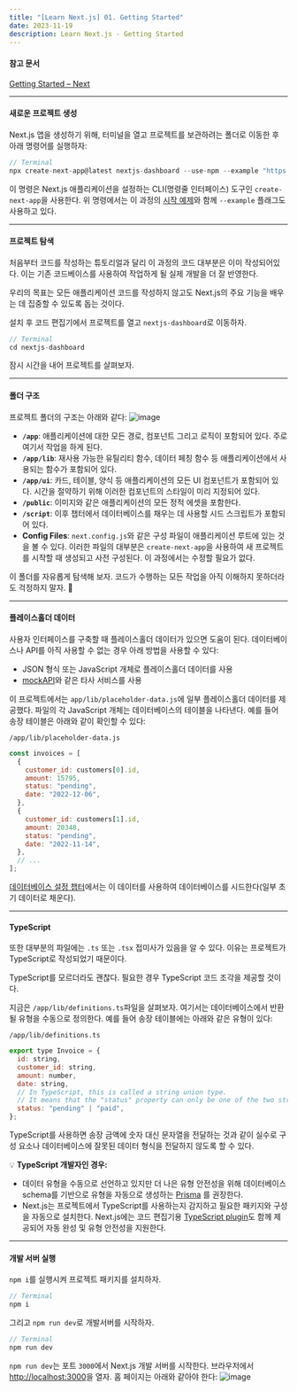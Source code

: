 ```yaml
---
title: "[Learn Next.js] 01. Getting Started"
date: 2023-11-19
description: Learn Next.js - Getting Started
---
```


#### 참고 문서

[Getting Started – Next](https://nextjs.org/learn/dashboard-app/getting-started)

---

#### 새로운 프로젝트 생성

Next.js 앱을 생성하기 위해, 터미널을 열고 프로젝트를 보관하려는 폴더로 이동한 후 아래 명령어를 실행하자:

```jsx
// Terminal
npx create-next-app@latest nextjs-dashboard --use-npm --example "https://github.com/vercel/next-learn/tree/main/dashboard/starter-example"
```

이 명령은 Next.js 애플리케이션을 설정하는 CLI(명령줄 인터페이스) 도구인 `create-next-app`을 사용한다. 위 명령에서는 이 과정의 [시작 예제](https://github.com/vercel/next-learn/tree/main/dashboard/starter-example)와 함께 `--example` 플래그도 사용하고 있다.

---

#### 프로젝트 탐색

처음부터 코드를 작성하는 튜토리얼과 달리 이 과정의 코드 대부분은 이미 작성되어있다. 이는 기존 코드베이스를 사용하여 작업하게 될 실제 개발을 더 잘 반영한다.

우리의 목표는 모든 애플리케이션 코드를 작성하지 않고도 Next.js의 주요 기능을 배우는 데 집중할 수 있도록 돕는 것이다.

설치 후 코드 편집기에서 프로젝트를 열고 `nextjs-dashboard`로 이동하자.

```jsx
// Terminal
cd nextjs-dashboard
```

잠시 시간을 내어 프로젝트를 살펴보자.

---

#### 폴더 구조

프로젝트 폴더의 구조는 아래와 같다:
![image](https://github.com/tamoimi/tami-dev-blog/assets/100749520/79a86e4f-2af9-4001-88b3-2e48037db4e9)

- **`/app`**: 애플리케이션에 대한 모든 경로, 컴포넌트 그리고 로직이 포함되어 있다. 주로 여기서 작업을 하게 된다.
- **`/app/lib`**: 재사용 가능한 유틸리티 함수, 데이터 페칭 함수 등 애플리케이션에서 사용되는 함수가 포함되어 있다.
- **`/app/ui`**: 카드, 테이블, 양식 등 애플리케이션의 모든 UI 컴포넌트가 포함되어 있다. 시간을 절약하기 위해 이러한 컴포넌트의 스타일이 미리 지정되어 있다.
- **`/public`**: 이미지와 같은 애플리케이션의 모든 정적 에셋을 포함한다.
- **`/script`**: 이후 챕터에서 데이터베이스를 채우는 데 사용할 시드 스크립트가 포함되어 있다.
- **Config Files**: `next.config.js`와 같은 구성 파일이 애플리케이션 루트에 있는 것을 볼 수 있다. 이러한 파일의 대부분은 `create-next-app`을 사용하여 새 프로젝트를 시작할 때 생성되고 사전 구성된다. 이 과정에서는 수정할 필요가 없다.

이 폴더를 자유롭게 탐색해 보자. 코드가 수행하는 모든 작업을 아직 이해하지 못하더라도 걱정하지 말자. 🦕

---

#### 플레이스홀더 데이터

사용자 인터페이스를 구축할 때 플레이스홀더 데이터가 있으면 도움이 된다. 데이터베이스나 API를 아직 사용할 수 없는 경우 아래 방법을 사용할 수 있다:

- JSON 형식 또는 JavaScript 개체로 플레이스홀더 데이터를 사용
- [mockAPI](https://mockapi.io/)와 같은 타사 서비스를 사용

이 프로젝트에서는 `app/lib/placeholder-data.js`에 일부 플레이스홀더 데이터를 제공했다. 파일의 각 JavaScript 개체는 데이터베이스의 테이블을 나타낸다. 예를 들어 송장 테이블은 아래와 같이 확인할 수 있다:

`/app/lib/placeholder-data.js`

```jsx
const invoices = [
  {
    customer_id: customers[0].id,
    amount: 15795,
    status: "pending",
    date: "2022-12-06",
  },
  {
    customer_id: customers[1].id,
    amount: 20348,
    status: "pending",
    date: "2022-11-14",
  },
  // ...
];
```

[데이터베이스 설정 챕터](https://nextjs.org/learn/dashboard-app/setting-up-your-database)에서는 이 데이터를 사용하여 데이터베이스를 시드한다(일부 초기 데이터로 채운다).

---

#### TypeScript

또한 대부분의 파일에는 `.ts` 또는 `.tsx` 접미사가 있음을 알 수 있다. 이유는 프로젝트가 TypeScript로 작성되었기 때문이다.

TypeScript를 모르더라도 괜찮다. 필요한 경우 TypeScript 코드 조각을 제공할 것이다.

지금은 `/app/lib/definitions.ts`파일을 살펴보자. 여기서는 데이터베이스에서 반환될 유형을 수동으로 정의한다. 예를 들어 송장 테이블에는 아래와 같은 유형이 있다:

`/app/lib/definitions.ts`

```jsx
export type Invoice = {
  id: string,
  customer_id: string,
  amount: number,
  date: string,
  // In TypeScript, this is called a string union type.
  // It means that the "status" property can only be one of the two strings: 'pending' or 'paid'.
  status: "pending" | "paid",
};
```

TypeScript를 사용하면 송장 금액에 숫자 대신 문자열을 전달하는 것과 같이 실수로 구성 요소나 데이터베이스에 잘못된 데이터 형식을 전달하지 않도록 할 수 있다.

💡 **TypeScript 개발자인 경우:**

- 데이터 유형을 수동으로 선언하고 있지만 더 나은 유형 안전성을 위해 데이터베이스 schema를 기반으로 유형을 자동으로 생성하는 [Prisma](https://www.prisma.io/) 를 권장한다.
- Next.js는 프로젝트에서 TypeScript를 사용하는지 감지하고 필요한 패키지와 구성을 자동으로 설치한다. Next.js에는 코드 편집기용 [TypeScript plugin](https://nextjs.org/docs/app/building-your-application/configuring/typescript#typescript-plugin)도 함께 제공되어 자동 완성 및 유형 안전성을 지원한다.

---

#### 개발 서버 실행

`npm i`를 실행시켜 프로젝트 패키지를 설치하자.

```jsx
// Terminal
npm i
```

그리고 `npm run dev`로 개발서버를 시작하자.

```jsx
// Terminal
npm run dev
```

`npm run dev`는 포트 `3000`에서 Next.js 개발 서버를 시작한다. 브라우저에서 [http://localhost:3000](http://localhost:3000/)을 열자. 홈 페이지는 아래와 같아야 한다:
![image](https://github.com/tamoimi/tami-dev-blog/assets/100749520/a1b583de-9f70-4646-a71d-1a1d7050ad59)
